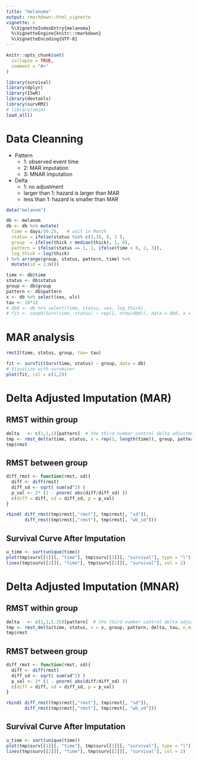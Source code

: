 ```yaml
---
title: "melanoma"
output: rmarkdown::html_vignette
vignette: >
  %\VignetteIndexEntry{melanoma}
  %\VignetteEngine{knitr::rmarkdown}
  %\VignetteEncoding{UTF-8}
---
```


```r
knitr::opts_chunk$set(
  collapse = TRUE,
  comment = "#>"
)
```

```r
library(survival)
library(dplyr)
library(ISwR)
library(devtools)
library(survRM2)
# library(smim)
load_all()
```

# Data Cleanning 

* Pattern
  + 1: observed event time
  + 2: MAR imputation
  + 3: MNAR imputation 

* Delta
  + 1: no adjustment 
  + larger than 1: hazard is larger than MAR
  + less than 1: hazard is smaller than MAR
  
```r
data("melanom")

db <- melanom
db <- db %>% mutate(
  time = days/30.25,   # unit in Month
  status = ifelse(status %in% c(1,3), 0, 1 ),
  group  = ifelse(thick > median(thick), 1, 0),
  pattern = ifelse(status == 1, 1, ifelse(time < 8, 2, 3)),
  log_thick = log(thick)
) %>% arrange(group, status, pattern, time) %>% 
  mutate(id = 1:n())

time <- db$time
status <- db$status
group <- db$group
pattern <- db$pattern
x <- db %>% select(sex, ulc)
tau <- 10*12
# db0 <- db %>% select(time, status, sex, log_thick)
# fit <- coxph(Surv(time, status) ~ rep(1, nrow(db0)), data = db0, x = TRUE, y = TRUE)
```

# MAR analysis 
```r
rmst2(time, status, group, tau= tau)
```

```r
fit <- survfit(Surv(time, status) ~ group, data = db)
# Visualize with survminer
plot(fit, col = c(1,2))
```

# Delta Adjusted Imputation (MAR) 

## RMST within group
```r
delta   <- c(1,1,1)[pattern]  # the third number control delta adjustment for MNAR 
tmp <- rmst_delta(time, status, x = rep(1, length(time)), group, pattern, delta, tau, n_mi = 5, n_b = 100, seed = 1234)
tmp$rmst
```

## RMST between group
```r
diff_rmst <- function(rmst, sd){
  diff <- diff(rmst)
  diff_sd <- sqrt( sum(sd^2) )
  p_val <- 2* (1 - pnorm( abs(diff/diff_sd) ))
  c(diff = diff, sd = diff_sd, p = p_val)
}

rbind( diff_rmst(tmp$rmst[,"rmst"], tmp$rmst[, "sd"]), 
       diff_rmst(tmp$rmst[,"rmst"], tmp$rmst[, "wb_sd"]))
```

## Survival Curve After Imputation 
```r
u_time <- sort(unique(time))
plot(tmp$surv[[1]][, "time"], tmp$surv[[1]][, "survival"], type = "l")
lines(tmp$surv[[2]][, "time"], tmp$surv[[2]][, "survival"], col = 2)
```

# Delta Adjusted Imputation (MNAR) 

## RMST within group
```r
delta   <- c(1,1,1.25)[pattern]  # the third number control delta adjustment for MNAR 
tmp <- rmst_delta(time, status, x = x, group, pattern, delta, tau, n_mi = 5, n_b = 100, seed = 1234)
tmp$rmst
```

## RMST between group
```r
diff_rmst <- function(rmst, sd){
  diff <- diff(rmst)
  diff_sd <- sqrt( sum(sd^2) )
  p_val <- 2* (1 - pnorm( abs(diff/diff_sd) ))
  c(diff = diff, sd = diff_sd, p = p_val)
}

rbind( diff_rmst(tmp$rmst[,"rmst"], tmp$rmst[, "sd"]), 
       diff_rmst(tmp$rmst[,"rmst"], tmp$rmst[, "wb_sd"]))
```

## Survival Curve After Imputation 
```r
u_time <- sort(unique(time))
plot(tmp$surv[[1]][, "time"], tmp$surv[[1]][, "survival"], type = "l")
lines(tmp$surv[[2]][, "time"], tmp$surv[[2]][, "survival"], col = 2)
```


